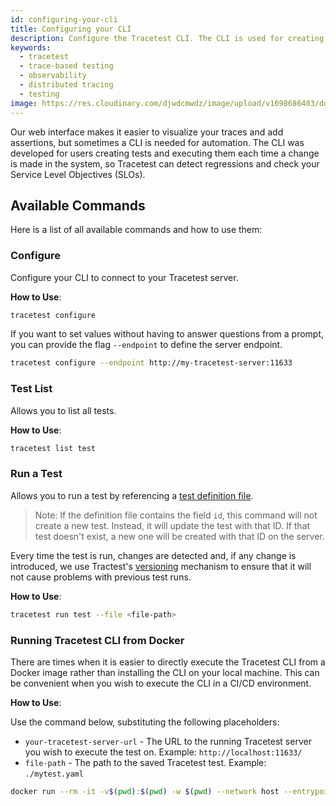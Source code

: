 ```yaml
---
id: configuring-your-cli
title: Configuring your CLI
description: Configure the Tracetest CLI. The CLI is used for creating tests and executing them each time a change is made in the system.
keywords:
  - tracetest
  - trace-based testing
  - observability
  - distributed tracing
  - testing
image: https://res.cloudinary.com/djwdcmwdz/image/upload/v1698686403/docs/Blog_Thumbnail_14_rsvkmo.jpg
---
```


Our web interface makes it easier to visualize your traces and add assertions, but sometimes a CLI is needed for automation. The CLI was developed for users creating tests and executing them each time a change is made in the system, so Tracetest can detect regressions and check your Service Level Objectives (SLOs).

## Available Commands

Here is a list of all available commands and how to use them:

### Configure

Configure your CLI to connect to your Tracetest server.

**How to Use**:

```sh
tracetest configure
```

If you want to set values without having to answer questions from a prompt, you can provide the flag `--endpoint` to define the server endpoint.

```sh
tracetest configure --endpoint http://my-tracetest-server:11633
```

### Test List

Allows you to list all tests.

**How to Use**:

```sh
tracetest list test
```

### Run a Test

Allows you to run a test by referencing a [test definition file](./creating-tests).

> Note: If the definition file contains the field `id`, this command will not create a new test. Instead, it will update the test with that ID. If that test doesn't exist, a new one will be created with that ID on the server.

Every time the test is run, changes are detected and, if any change is introduced, we use Tractest's [versioning](../concepts/versioning) mechanism to ensure that it will not cause problems with previous test runs.

**How to Use**:

```sh
tracetest run test --file <file-path>
```

### Running Tracetest CLI from Docker

There are times when it is easier to directly execute the Tracetest CLI from a Docker image rather than installing the CLI on your local machine. This can be convenient when you wish to execute the CLI in a CI/CD environment.

**How to Use**:

Use the command below, substituting the following placeholders:

- `your-tracetest-server-url` - The URL to the running Tracetest server you wish to execute the test on. Example: `http://localhost:11633/`
- `file-path` - The path to the saved Tracetest test. Example: `./mytest.yaml`

```bash wordWrap=true
docker run --rm -it -v$(pwd):$(pwd) -w $(pwd) --network host --entrypoint tracetest kubeshop/tracetest:latest -s <your-tracetest-server-url> run test --file <file-path>
```
